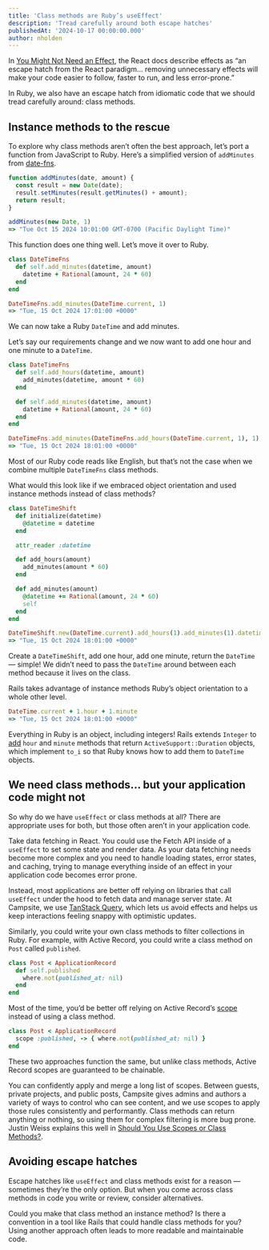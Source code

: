```yaml
---
title: 'Class methods are Ruby’s useEffect'
description: 'Tread carefully around both escape hatches'
publishedAt: '2024-10-17 00:00:00.000'
author: nholden
---
```


In [You Might Not Need an Effect](https://react.dev/learn/you-might-not-need-an-effect), the React docs describe effects as “an escape hatch from the React paradigm… removing unnecessary effects will make your code easier to follow, faster to run, and less error-prone.”

In Ruby, we also have an escape hatch from idiomatic code that we should tread carefully around: class methods.

## Instance methods to the rescue

To explore why class methods aren’t often the best approach, let’s port a function from JavaScript to Ruby. Here’s a simplified version of `addMinutes` from [date-fns](https://github.com/date-fns/date-fns).

```javascript
function addMinutes(date, amount) {
  const result = new Date(date);
  result.setMinutes(result.getMinutes() + amount);
  return result;
}

addMinutes(new Date, 1)
=> "Tue Oct 15 2024 10:01:00 GMT-0700 (Pacific Daylight Time)"
```

This function does one thing well. Let’s move it over to Ruby.

```ruby
class DateTimeFns
  def self.add_minutes(datetime, amount)
    datetime + Rational(amount, 24 * 60)
  end
end

DateTimeFns.add_minutes(DateTime.current, 1)
=> "Tue, 15 Oct 2024 17:01:00 +0000"
```

We can now take a Ruby `DateTime` and add minutes.

Let’s say our requirements change and we now want to add one hour and one minute to a `DateTime`.

```ruby
class DateTimeFns
  def self.add_hours(datetime, amount)
    add_minutes(datetime, amount * 60)
  end

  def self.add_minutes(datetime, amount)
    datetime + Rational(amount, 24 * 60)
  end
end

DateTimeFns.add_minutes(DateTimeFns.add_hours(DateTime.current, 1), 1)
=> "Tue, 15 Oct 2024 18:01:00 +0000"
```

Most of our Ruby code reads like English, but that’s not the case when we combine multiple `DateTimeFns` class methods.

What would this look like if we embraced object orientation and used instance methods instead of class methods?

```ruby
class DateTimeShift
  def initialize(datetime)
    @datetime = datetime
  end

  attr_reader :datetime

  def add_hours(amount)
    add_minutes(amount * 60)
  end

  def add_minutes(amount)
    @datetime += Rational(amount, 24 * 60)
    self
  end
end

DateTimeShift.new(DateTime.current).add_hours(1).add_minutes(1).datetime
=> "Tue, 15 Oct 2024 18:01:00 +0000"
```

Create a `DateTimeShift`, add one hour, add one minute, return the `DateTime` — simple! We didn’t need to pass the `DateTime` around between each method because it lives on the class.

Rails takes advantage of instance methods Ruby’s object orientation to a whole other level.

```ruby
DateTime.current + 1.hour + 1.minute
=> "Tue, 15 Oct 2024 18:01:00 +0000"
```

Everything in Ruby is an object, including integers! Rails extends `Integer` to [add](https://github.com/rails/rails/blob/12f89b87e1eef33329a090acd501c6f42f8e8e70/activesupport/lib/active_support/core_ext/numeric/time.rb#L18-L32) `hour` and `minute` methods that return `ActiveSupport::Duration` objects, which implement `to_i` so that Ruby knows how to add them to `DateTime` objects.

## We need class methods… but your application code might not

So why do we have `useEffect` or class methods at all? There are appropriate uses for both, but those often aren’t in your application code.

Take data fetching in React. You could use the Fetch API inside of a `useEffect` to set some state and render data. As your data fetching needs become more complex and you need to handle loading states, error states, and caching, trying to manage everything inside of an effect in your application code becomes error prone.

Instead, most applications are better off relying on libraries that call `useEffect` under the hood to fetch data and manage server state. At Campsite, we use [TanStack Query](https://tanstack.com/query/latest), which lets us avoid effects and helps us keep interactions feeling snappy with optimistic updates.

Similarly, you could write your own class methods to filter collections in Ruby. For example, with Active Record, you could write a class method on `Post` called `published`.

```ruby
class Post < ApplicationRecord
  def self.published
    where.not(published_at: nil)
  end
end
```

Most of the time, you’d be better off relying on Active Record’s [scope](https://guides.rubyonrails.org/active_record_querying.html#scopes) instead of using a class method.

```ruby
class Post < ApplicationRecord
  scope :published, -> { where.not(published_at: nil) }
end
```

These two approaches function the same, but unlike class methods, Active Record scopes are guaranteed to be chainable.

You can confidently apply and merge a long list of scopes. Between guests, private projects, and public posts, Campsite gives admins and authors a variety of ways to control who can see content, and we use scopes to apply those rules consistently and performantly. Class methods can return anything or nothing, so using them for complex filtering is more bug prone. Justin Weiss explains this well in [Should You Use Scopes or Class Methods?](https://www.justinweiss.com/articles/should-you-use-scopes-or-class-methods/).

## Avoiding escape hatches

Escape hatches like `useEffect` and class methods exist for a reason — sometimes they’re the only option. But when you come across class methods in code you write or review, consider alternatives.

Could you make that class method an instance method? Is there a convention in a tool like Rails that could handle class methods for you? Using another approach often leads to more readable and maintainable code.
